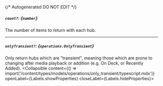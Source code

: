 {/* Autogenerated DO NOT EDIT  */}

##### `count?`: *{`number`}*
The number of items to return with each hub.

---
##### `onlyTransient?`: *{`operations.OnlyTransient`}*
Only return hubs which are "transient", meaning those which are prone to changing after media playback or addition (e.g. On Deck, or Recently Added).
<Collapsible content={() => import('/content/types/models/operations/only_transient/typescript.mdx')} openLabel={Labels.showProperties} closeLabel={Labels.hideProperties}>
</Collapsible>


